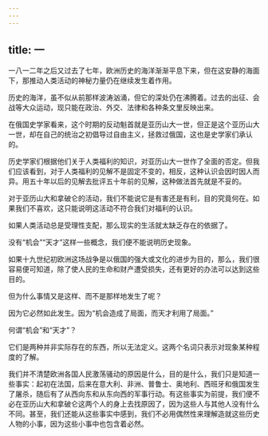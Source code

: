 ```yaml
---
---
---
```

title: 一
---



一八一二年之后又过去了七年，欧洲历史的海洋渐渐平息下来，但在这安静的海面下，那推动人类活动的神秘力量仍在继续发生着作用。

历史的海洋，虽不似从前那样波涛汹涌，但它的深处仍在沸腾着。过去的出征、会战等大众运动，现只能在政治、外交、法律和各种条文里反映出来。

在俄国史学家看来，这个时期的反动魁首就是亚历山大一世，但正是这个亚历山大一世，却在自己的统治之初倡导过自由主义，拯救过俄国，这也是史学家们承认的。

历史学家们根据他们关于人类福利的知识，对亚历山大一世作了全面的否定。但我们应该看到，对于人类福利的见解不是固定不变的，相反，这种认识会因时因人而异。用五十年以后的见解去批评五十年前的见解，这种做法首先就是不妥的。

对于亚历山大和拿破仑的活动，我们不能说它是有害还是有利，目的究竟何在。如果我们不喜欢，这只能说明这活动不符合我们对福利的认识。

如果人类活动总是受理性支配，那么现实的生活就太缺乏存在的依据了。

没有“机会”“天才”这样一些概念，我们便不能说明历史现象。

如果十九世纪初欧洲这场战争是以俄国的强大或文化的进步为目的，那么，我们很容易便可知道，除了使人民的生命和财产遭受损失，还有更好的办法可以达到这些目的。

但为什么事情又是这样、而不是那样地发生了呢？

因为它必然如此发生。因为“机会造成了局面，而天才利用了局面。”

何谓“机会”和“天才”？

它们是两种并非实际存在的东西，所以无法定义。这两个名词只表示对现象某种程度的了解。

我们并不清楚欧洲各国人民激荡骚动的原因是什么，目的是什么，我们只是知道一些事实：起初在法国，后来在意大利、非洲、普鲁士、奥地利、西班牙和俄国发生了屠杀，随后有了从西向东和从东向西的军事行动。有这些事实为前提，我们便不必在亚历山大和拿破仑这两个人的身上去找原因了，因为这些人与其他人没有什么不同。甚至，我们还能从这些事实中感到，我们不必用偶然性来理解造就这些历史人物的小事，因为这些小事中也包含着必然。